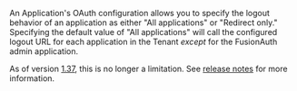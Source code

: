An Application's OAuth configuration allows you to specify the logout behavior of an application as either "All applications" or "Redirect only."
Specifying the default value of "All applications" will call the configured logout URL for each application in the Tenant _except_ for the FusionAuth admin application.

As of version [1.37](/docs/release-notes/#version-1-37-0), this is no longer a limitation. See [release notes](/docs/release-notes/#version-1-37-0) for more information.
